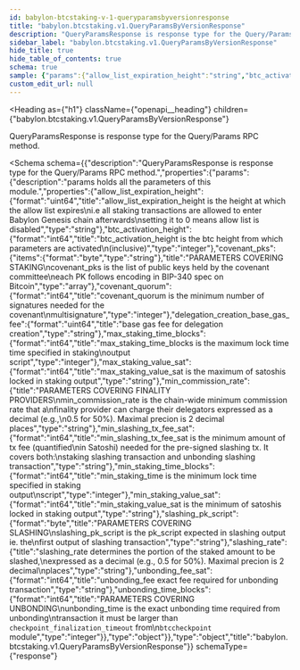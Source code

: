 ```yaml
---
id: babylon-btcstaking-v-1-queryparamsbyversionresponse
title: "babylon.btcstaking.v1.QueryParamsByVersionResponse"
description: "QueryParamsResponse is response type for the Query/Params RPC method."
sidebar_label: "babylon.btcstaking.v1.QueryParamsByVersionResponse"
hide_title: true
hide_table_of_contents: true
schema: true
sample: {"params":{"allow_list_expiration_height":"string","btc_activation_height":0,"covenant_pks":["string"],"covenant_quorum":0,"delegation_creation_base_gas_fee":"string","max_staking_time_blocks":0,"max_staking_value_sat":"string","min_commission_rate":"string","min_slashing_tx_fee_sat":"string","min_staking_time_blocks":0,"min_staking_value_sat":"string","slashing_pk_script":"string","slashing_rate":"string","unbonding_fee_sat":"string","unbonding_time_blocks":0}}
custom_edit_url: null
---
```



<Heading
  as={"h1"}
  className={"openapi__heading"}
  children={"babylon.btcstaking.v1.QueryParamsByVersionResponse"}
>
</Heading>



QueryParamsResponse is response type for the Query/Params RPC method.

<Schema
  schema={{"description":"QueryParamsResponse is response type for the Query/Params RPC method.","properties":{"params":{"description":"params holds all the parameters of this module.","properties":{"allow_list_expiration_height":{"format":"uint64","title":"allow_list_expiration_height is the height at which the allow list expires\ni.e all staking transactions are allowed to enter Babylon Genesis chain afterwards\nsetting it to 0 means allow list is disabled","type":"string"},"btc_activation_height":{"format":"int64","title":"btc_activation_height is the btc height from which parameters are activated\n(inclusive)","type":"integer"},"covenant_pks":{"items":{"format":"byte","type":"string"},"title":"PARAMETERS COVERING STAKING\ncovenant_pks is the list of public keys held by the covenant committee\neach PK follows encoding in BIP-340 spec on Bitcoin","type":"array"},"covenant_quorum":{"format":"int64","title":"covenant_quorum is the minimum number of signatures needed for the covenant\nmultisignature","type":"integer"},"delegation_creation_base_gas_fee":{"format":"uint64","title":"base gas fee for delegation creation","type":"string"},"max_staking_time_blocks":{"format":"int64","title":"max_staking_time_blocks is the maximum lock time time specified in staking\noutput script","type":"integer"},"max_staking_value_sat":{"format":"int64","title":"max_staking_value_sat is the maximum of satoshis locked in staking output","type":"string"},"min_commission_rate":{"title":"PARAMETERS COVERING FINALITY PROVIDERS\nmin_commission_rate is the chain-wide minimum commission rate that a\nfinality provider can charge their delegators expressed as a decimal (e.g.,\n0.5 for 50%). Maximal precion is 2 decimal places","type":"string"},"min_slashing_tx_fee_sat":{"format":"int64","title":"min_slashing_tx_fee_sat is the minimum amount of tx fee (quantified\nin Satoshi) needed for the pre-signed slashing tx. It covers both:\nstaking slashing transaction and unbonding slashing transaction","type":"string"},"min_staking_time_blocks":{"format":"int64","title":"min_staking_time is the minimum lock time specified in staking output\nscript","type":"integer"},"min_staking_value_sat":{"format":"int64","title":"min_staking_value_sat is the minimum of satoshis locked in staking output","type":"string"},"slashing_pk_script":{"format":"byte","title":"PARAMETERS COVERING SLASHING\nslashing_pk_script is the pk_script expected in slashing output ie. the\nfirst output of slashing transaction","type":"string"},"slashing_rate":{"title":"slashing_rate determines the portion of the staked amount to be slashed,\nexpressed as a decimal (e.g., 0.5 for 50%). Maximal precion is 2 decimal\nplaces","type":"string"},"unbonding_fee_sat":{"format":"int64","title":"unbonding_fee exact fee required for unbonding transaction","type":"string"},"unbonding_time_blocks":{"format":"int64","title":"PARAMETERS COVERING UNBONDING\nunbonding_time is the exact unbonding time required from unbonding\ntransaction it must be larger than `checkpoint_finalization_timeout` from\n`btccheckpoint` module","type":"integer"}},"type":"object"}},"type":"object","title":"babylon.btcstaking.v1.QueryParamsByVersionResponse"}}
  schemaType={"response"}
>
  
</Schema>
            